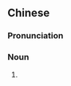 {{also|闹钟}}
==Chinese==
{{zh-forms|s=闹钟}}

===Pronunciation===
{{zh-pron
|m=nàozhōng
|cat=n
}}

===Noun===
{{zh-noun}}

# {{alternative form of|鬧鐘|lang=zh}}